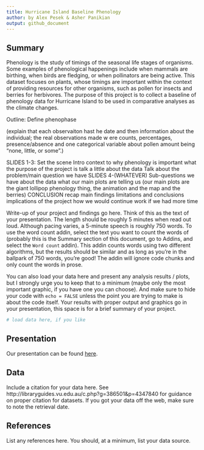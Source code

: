 ```yaml
---
title: Hurricane Island Baseline Phenology
author: by Alex Pesek & Asher Panikian
output: github_document
---
```


## Summary

Phenology is the study of timings of the seasonal life stages of organisms. Some examples of phenological happenings include when mammals are birthing, when birds are fledging, or when pollinators are being active. This dataset focuses on plants, whose timings are important within the context of providing resources for other organisms, such as pollen for insects and berries for herbivores. The purpose of this project is to collect a baseline of phenology data for Hurricane Island to be used in comparative analyses as the climate changes.

Outline:
Define phenophase

(explain that each observaiton hast he date and then information about the individual; the real observations made w ere counts, percentages, presence/absence and one categorical variable about pollen amount being "none, little, or some".)

SLIDES 1-3: Set the scene
  Intro
  context to why phenology is important
  what the purpose of the project is
  talk a little about the data
  Talk about the problem/main question we have
SLIDES 4-(WHATEVER)
  Sub-questions we have about the data
  what our main plots are telling us
  (our main plots are the giant lollipop phenology thing, the animation and the map and the berries)
CONCLUSION
  recap main findings
  limitations and conclusions
  implications of the project
  how we would continue work if we had more time


Write-up of your project and findings go here. 
Think of this as the text of your presentation. 
The length should be roughly 5 minutes when read out loud.
Although pacing varies, a 5-minute speech is roughly 750 words. 
To use the word count addin, select the text you want to count the words of (probably this is the 
Summary section of this document, go to Addins, and select the `Word count` addin).
This addin counts words using two different algorithms, but the results should be similar and as long as you're in the ballpark of 750 words, you're good! 
The addin will ignore code chunks and only count the words in prose.

You can also load your data here and present any analysis results / plots, but I strongly urge you to keep that to a minimum (maybe only the most important graphic, if you have one you can choose). 
And make sure to hide your code with  `echo = FALSE` unless the point you are trying to make is about the code itself.
Your results with proper output and graphics go in your presentation, this space is for a brief summary of your project.

```r
# load data here, if you like
```

## Presentation

Our presentation can be found [here](presentation/presentation.html).

## Data 

Include a citation for your data here. 
See http://libraryguides.vu.edu.au/c.php?g=386501&p=4347840 for guidance on proper citation for datasets. 
If you got your data off the web, make sure to note the retrieval date.

## References

List any references here. You should, at a minimum, list your data source.

